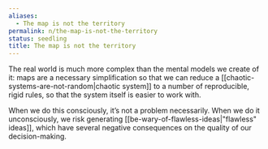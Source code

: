 ```yaml
---
aliases:
  - The map is not the territory
permalink: n/the-map-is-not-the-territory
status: seedling
title: The map is not the territory
---
```

The real world is much more complex than the mental models we create of it: maps are a necessary simplification so that we can reduce a [[chaotic-systems-are-not-random|chaotic system]] to a number of reproducible, rigid rules, so that the system itself is easier to work with.

When we do this consciously, it’s not a problem necessarily. When we do it unconsciously, we risk generating [[be-wary-of-flawless-ideas|"flawless" ideas]], which have several negative consequences on the quality of our decision-making.
